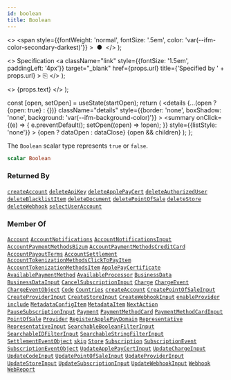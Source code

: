 ```yaml
---
id: boolean
title: Boolean
---
```


  <>
    <span
      style={{fontWeight: 'normal', fontSize: '.5em', color: 'var(--ifm-color-secondary-darkest)'}}
    >
      &nbsp;●&nbsp;
    </span>
  </>
);

  <>
    Specification
    <a
      className="link"
      style={{fontSize: '1.5em', paddingLeft: '4px'}}
      target="_blank"
      href={props.url}
      title={'Specified by ' + props.url}
    >
      ⎘
    </a>
  </>
);

  <>
    <span className={props.class}>{props.text}</span>
  </>
);


  const [open, setOpen] = useState(startOpen);
  return (
    <details
      {...(open ? {open: true} : {})}
      className="details"
      style={{border: 'none', boxShadow: 'none', background: 'var(--ifm-background-color)'}}
    >
      <summary
        onClick={(e) => {
          e.preventDefault();
          setOpen((open) => !open);
        }}
        style={{listStyle: 'none'}}
      >
        {open ? dataOpen : dataClose}
      </summary>
      {open && children}
    </details>
  );
};

The `Boolean` scalar type represents `true` or `false`.

```graphql
scalar Boolean
```

### Returned By

[`createAccount`](/docs/apis/graphql/operations/mutations/create-account.mdx) <Badge class="badge badge--secondary badge--relation" text="mutation"/><Bullet />[`deleteApiKey`](/docs/apis/graphql/operations/mutations/delete-api-key.mdx) <Badge class="badge badge--secondary badge--relation" text="mutation"/><Bullet />[`deleteApplePayCert`](/docs/apis/graphql/operations/mutations/delete-apple-pay-cert.mdx) <Badge class="badge badge--secondary badge--relation" text="mutation"/><Bullet />[`deleteAuthorizedUser`](/docs/apis/graphql/operations/mutations/delete-authorized-user.mdx) <Badge class="badge badge--secondary badge--relation" text="mutation"/><Bullet />[`deleteBlacklistItem`](/docs/apis/graphql/operations/mutations/delete-blacklist-item.mdx) <Badge class="badge badge--secondary badge--relation" text="mutation"/><Bullet />[`deleteDocument`](/docs/apis/graphql/operations/mutations/delete-document.mdx) <Badge class="badge badge--secondary badge--relation" text="mutation"/><Bullet />[`deletePointOfSale`](/docs/apis/graphql/operations/mutations/delete-point-of-sale.mdx) <Badge class="badge badge--secondary badge--relation" text="mutation"/><Bullet />[`deleteStore`](/docs/apis/graphql/operations/mutations/delete-store.mdx) <Badge class="badge badge--secondary badge--relation" text="mutation"/><Bullet />[`deleteWebhook`](/docs/apis/graphql/operations/mutations/delete-webhook.mdx) <Badge class="badge badge--secondary badge--relation" text="mutation"/><Bullet />[`selectUserAccount`](/docs/apis/graphql/operations/mutations/select-user-account.mdx) <Badge class="badge badge--secondary badge--relation" text="mutation"/>

### Member Of

[`Account`](/docs/apis/graphql/types/objects/account.mdx) <Badge class="badge badge--secondary badge--relation" text="object"/><Bullet />[`AccountNotifications`](/docs/apis/graphql/types/objects/account-notifications.mdx) <Badge class="badge badge--secondary badge--relation" text="object"/><Bullet />[`AccountNotificationsInput`](/docs/apis/graphql/types/inputs/account-notifications-input.mdx) <Badge class="badge badge--secondary badge--relation" text="input"/><Bullet />[`AccountPaymentMethodsBizum`](/docs/apis/graphql/types/objects/account-payment-methods-bizum.mdx) <Badge class="badge badge--secondary badge--relation" text="object"/><Bullet />[`AccountPaymentMethodsCreditCard`](/docs/apis/graphql/types/objects/account-payment-methods-credit-card.mdx) <Badge class="badge badge--secondary badge--relation" text="object"/><Bullet />[`AccountPayoutTerms`](/docs/apis/graphql/types/objects/account-payout-terms.mdx) <Badge class="badge badge--secondary badge--relation" text="object"/><Bullet />[`AccountSettlement`](/docs/apis/graphql/types/objects/account-settlement.mdx) <Badge class="badge badge--secondary badge--relation" text="object"/><Bullet />[`AccountTokenizationMethodsClickToPayItem`](/docs/apis/graphql/types/objects/account-tokenization-methods-click-to-pay-item.mdx) <Badge class="badge badge--secondary badge--relation" text="object"/><Bullet />[`AccountTokenizationMethodsItem`](/docs/apis/graphql/types/objects/account-tokenization-methods-item.mdx) <Badge class="badge badge--secondary badge--relation" text="object"/><Bullet />[`ApplePayCertificate`](/docs/apis/graphql/types/objects/apple-pay-certificate.mdx) <Badge class="badge badge--secondary badge--relation" text="object"/><Bullet />[`AvailablePaymentMethod`](/docs/apis/graphql/types/objects/available-payment-method.mdx) <Badge class="badge badge--secondary badge--relation" text="object"/><Bullet />[`AvailableProcessor`](/docs/apis/graphql/types/objects/available-processor.mdx) <Badge class="badge badge--secondary badge--relation" text="object"/><Bullet />[`BusinessData`](/docs/apis/graphql/types/objects/business-data.mdx) <Badge class="badge badge--secondary badge--relation" text="object"/><Bullet />[`BusinessDataInput`](/docs/apis/graphql/types/inputs/business-data-input.mdx) <Badge class="badge badge--secondary badge--relation" text="input"/><Bullet />[`CancelSubscriptionInput`](/docs/apis/graphql/types/inputs/cancel-subscription-input.mdx) <Badge class="badge badge--secondary badge--relation" text="input"/><Bullet />[`Charge`](/docs/apis/graphql/types/objects/charge.mdx) <Badge class="badge badge--secondary badge--relation" text="object"/><Bullet />[`ChargeEvent`](/docs/apis/graphql/types/objects/charge-event.mdx) <Badge class="badge badge--secondary badge--relation" text="object"/><Bullet />[`ChargeEventObject`](/docs/apis/graphql/types/objects/charge-event-object.mdx) <Badge class="badge badge--secondary badge--relation" text="object"/><Bullet />[`Code`](/docs/apis/graphql/types/objects/code.mdx) <Badge class="badge badge--secondary badge--relation" text="object"/><Bullet />[`Countries`](/docs/apis/graphql/types/objects/countries.mdx) <Badge class="badge badge--secondary badge--relation" text="object"/><Bullet />[`createAccount`](/docs/apis/graphql/operations/mutations/create-account.mdx) <Badge class="badge badge--secondary badge--relation" text="mutation"/><Bullet />[`CreatePointOfSaleInput`](/docs/apis/graphql/types/inputs/create-point-of-sale-input.mdx) <Badge class="badge badge--secondary badge--relation" text="input"/><Bullet />[`CreateProviderInput`](/docs/apis/graphql/types/inputs/create-provider-input.mdx) <Badge class="badge badge--secondary badge--relation" text="input"/><Bullet />[`CreateStoreInput`](/docs/apis/graphql/types/inputs/create-store-input.mdx) <Badge class="badge badge--secondary badge--relation" text="input"/><Bullet />[`CreateWebhookInput`](/docs/apis/graphql/types/inputs/create-webhook-input.mdx) <Badge class="badge badge--secondary badge--relation" text="input"/><Bullet />[`enableProvider`](/docs/apis/graphql/operations/mutations/enable-provider.mdx) <Badge class="badge badge--secondary badge--relation" text="mutation"/><Bullet />[`include`](/docs/apis/graphql/operations/directives/include.mdx) <Badge class="badge badge--secondary badge--relation" text="directive"/><Bullet />[`MetadataConfigItem`](/docs/apis/graphql/types/objects/metadata-config-item.mdx) <Badge class="badge badge--secondary badge--relation" text="object"/><Bullet />[`MetadataItem`](/docs/apis/graphql/types/objects/metadata-item.mdx) <Badge class="badge badge--secondary badge--relation" text="object"/><Bullet />[`NextAction`](/docs/apis/graphql/types/objects/next-action.mdx) <Badge class="badge badge--secondary badge--relation" text="object"/><Bullet />[`PauseSubscriptionInput`](/docs/apis/graphql/types/inputs/pause-subscription-input.mdx) <Badge class="badge badge--secondary badge--relation" text="input"/><Bullet />[`Payment`](/docs/apis/graphql/types/objects/payment.mdx) <Badge class="badge badge--secondary badge--relation" text="object"/><Bullet />[`PaymentMethodCard`](/docs/apis/graphql/types/objects/payment-method-card.mdx) <Badge class="badge badge--secondary badge--relation" text="object"/><Bullet />[`PaymentMethodCardInput`](/docs/apis/graphql/types/inputs/payment-method-card-input.mdx) <Badge class="badge badge--secondary badge--relation" text="input"/><Bullet />[`PointOfSale`](/docs/apis/graphql/types/objects/point-of-sale.mdx) <Badge class="badge badge--secondary badge--relation" text="object"/><Bullet />[`Provider`](/docs/apis/graphql/types/objects/provider.mdx) <Badge class="badge badge--secondary badge--relation" text="object"/><Bullet />[`RegisterApplePayDomain`](/docs/apis/graphql/types/objects/register-apple-pay-domain.mdx) <Badge class="badge badge--secondary badge--relation" text="object"/><Bullet />[`Representative`](/docs/apis/graphql/types/objects/representative.mdx) <Badge class="badge badge--secondary badge--relation" text="object"/><Bullet />[`RepresentativeInput`](/docs/apis/graphql/types/inputs/representative-input.mdx) <Badge class="badge badge--secondary badge--relation" text="input"/><Bullet />[`SearchableBooleanFilterInput`](/docs/apis/graphql/types/inputs/searchable-boolean-filter-input.mdx) <Badge class="badge badge--secondary badge--relation" text="input"/><Bullet />[`SearchableIDFilterInput`](/docs/apis/graphql/types/inputs/searchable-idfilter-input.mdx) <Badge class="badge badge--secondary badge--relation" text="input"/><Bullet />[`SearchableStringFilterInput`](/docs/apis/graphql/types/inputs/searchable-string-filter-input.mdx) <Badge class="badge badge--secondary badge--relation" text="input"/><Bullet />[`SettlementEventObject`](/docs/apis/graphql/types/objects/settlement-event-object.mdx) <Badge class="badge badge--secondary badge--relation" text="object"/><Bullet />[`skip`](/docs/apis/graphql/operations/directives/skip.mdx) <Badge class="badge badge--secondary badge--relation" text="directive"/><Bullet />[`Store`](/docs/apis/graphql/types/objects/store.mdx) <Badge class="badge badge--secondary badge--relation" text="object"/><Bullet />[`Subscription`](/docs/apis/graphql/types/objects/subscription.mdx) <Badge class="badge badge--secondary badge--relation" text="object"/><Bullet />[`SubscriptionEvent`](/docs/apis/graphql/types/objects/subscription-event.mdx) <Badge class="badge badge--secondary badge--relation" text="object"/><Bullet />[`SubscriptionEventObject`](/docs/apis/graphql/types/objects/subscription-event-object.mdx) <Badge class="badge badge--secondary badge--relation" text="object"/><Bullet />[`UpdateApplePayCertInput`](/docs/apis/graphql/types/inputs/update-apple-pay-cert-input.mdx) <Badge class="badge badge--secondary badge--relation" text="input"/><Bullet />[`UpdateChargeInput`](/docs/apis/graphql/types/inputs/update-charge-input.mdx) <Badge class="badge badge--secondary badge--relation" text="input"/><Bullet />[`UpdateCodeInput`](/docs/apis/graphql/types/inputs/update-code-input.mdx) <Badge class="badge badge--secondary badge--relation" text="input"/><Bullet />[`UpdatePointOfSaleInput`](/docs/apis/graphql/types/inputs/update-point-of-sale-input.mdx) <Badge class="badge badge--secondary badge--relation" text="input"/><Bullet />[`UpdateProviderInput`](/docs/apis/graphql/types/inputs/update-provider-input.mdx) <Badge class="badge badge--secondary badge--relation" text="input"/><Bullet />[`UpdateStoreInput`](/docs/apis/graphql/types/inputs/update-store-input.mdx) <Badge class="badge badge--secondary badge--relation" text="input"/><Bullet />[`UpdateSubscriptionInput`](/docs/apis/graphql/types/inputs/update-subscription-input.mdx) <Badge class="badge badge--secondary badge--relation" text="input"/><Bullet />[`UpdateWebhookInput`](/docs/apis/graphql/types/inputs/update-webhook-input.mdx) <Badge class="badge badge--secondary badge--relation" text="input"/><Bullet />[`Webhook`](/docs/apis/graphql/types/objects/webhook.mdx) <Badge class="badge badge--secondary badge--relation" text="object"/><Bullet />[`WebReport`](/docs/apis/graphql/types/objects/web-report.mdx) <Badge class="badge badge--secondary badge--relation" text="object"/>
